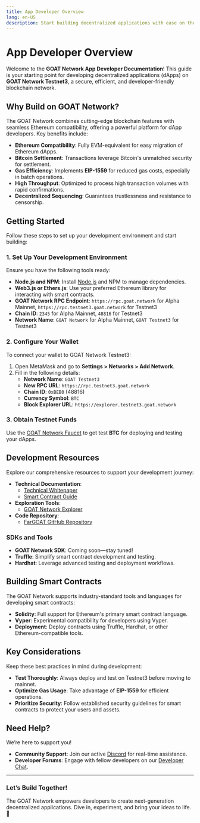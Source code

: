 ```yaml
---
title: App Developer Overview
lang: en-US
description: Start building decentralized applications with ease on the GOAT Network Testnet3.
---
```


# App Developer Overview

Welcome to the **GOAT Network App Developer Documentation**! This guide is your starting point for developing decentralized applications (dApps) on **GOAT Network Testnet3**, a secure, efficient, and developer-friendly blockchain network.

## Why Build on GOAT Network?

The GOAT Network combines cutting-edge blockchain features with seamless Ethereum compatibility, offering a powerful platform for dApp developers. Key benefits include:

- **Ethereum Compatibility**: Fully EVM-equivalent for easy migration of Ethereum dApps.
- **Bitcoin Settlement**: Transactions leverage Bitcoin's unmatched security for settlement.
- **Gas Efficiency**: Implements **EIP-1559** for reduced gas costs, especially in batch operations.
- **High Throughput**: Optimized to process high transaction volumes with rapid confirmations.
- **Decentralized Sequencing**: Guarantees trustlessness and resistance to censorship.

## Getting Started

Follow these steps to set up your development environment and start building:

### 1. Set Up Your Development Environment

Ensure you have the following tools ready:

- **Node.js and NPM**: Install [Node.js](https://nodejs.org) and NPM to manage dependencies.
- **Web3.js or Ethers.js**: Use your preferred Ethereum library for interacting with smart contracts.
- **GOAT Network RPC Endpoint**: `https://rpc.goat.network` for Alpha Mainnet, `https://rpc.testnet3.goat.network` for Testnet3
- **Chain ID**: `2345` for Alpha Mainnet, `48816` for Testnet3
- **Network Name**: `GOAT Network` for Alpha Mainnet, `GOAT Testnet3` for Testnet3

### 2. Configure Your Wallet

To connect your wallet to GOAT Network Testnet3:

1. Open MetaMask and go to **Settings > Networks > Add Network**.
2. Fill in the following details:
   - **Network Name**: `GOAT Testnet3`
   - **New RPC URL**: `https://rpc.testnet3.goat.network`
   - **Chain ID**: `0xBEB0` (48816)
   - **Currency Symbol**: `BTC`
   - **Block Explorer URL**: `https://explorer.testnet3.goat.network`

### 3. Obtain Testnet Funds

Use the [GOAT Network Faucet](https://bridge.testnet3.goat.network/faucet) to get test **BTC** for deploying and testing your dApps.

## Development Resources

Explore our comprehensive resources to support your development journey:

- **Technical Documentation**:
  - [Technical Whitepaper](https://drive.google.com/file/d/1U-thxS4DRfSTOsLxC2ezQNk1KNrrLBd3/view)
  - [Smart Contract Guide](./contracts/solidity)
- **Exploration Tools**:
  - [GOAT Network Explorer](https://explorer.testnet3.goat.network)
- **Code Repository**:
  - [FarGOAT GitHub Repository](https://github.com/GOATNetwork/FarGOAT)

### SDKs and Tools

- **GOAT Network SDK**: Coming soon—stay tuned!
- **Truffle**: Simplify smart contract development and testing.
- **Hardhat**: Leverage advanced testing and deployment workflows.

## Building Smart Contracts

The GOAT Network supports industry-standard tools and languages for developing smart contracts:

- **Solidity**: Full support for Ethereum's primary smart contract language.
- **Vyper**: Experimental compatibility for developers using Vyper.
- **Deployment**: Deploy contracts using Truffle, Hardhat, or other Ethereum-compatible tools.

## Key Considerations

Keep these best practices in mind during development:

- **Test Thoroughly**: Always deploy and test on Testnet3 before moving to mainnet.
- **Optimize Gas Usage**: Take advantage of **EIP-1559** for efficient operations.
- **Prioritize Security**: Follow established security guidelines for smart contracts to protect your users and assets.

## Need Help?

We’re here to support you! 

- **Community Support**: Join our active [Discord](https://discord.gg/goatnetwork) for real-time assistance.
- **Developer Forums**: Engage with fellow developers on our [Developer Chat](https://t.me/+5JwHzveSo4IxMGY5).

---

### Let’s Build Together!

The GOAT Network empowers developers to create next-generation decentralized applications. Dive in, experiment, and bring your ideas to life. 🚀
